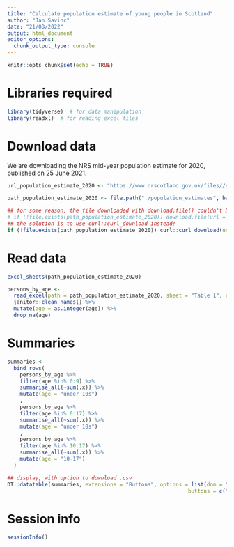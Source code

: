 ```yaml
---
title: "Calculate population estimate of young people in Scotland"
author: "Jan Savinc"
date: "21/03/2022"
output: html_document
editor_options: 
  chunk_output_type: console
---
```


```r
knitr::opts_chunk$set(echo = TRUE)
```

# Libraries required

```r
library(tidyverse)  # for data manipulation
library(readxl)  # for reading excel files
```

# Download data

We are downloading the NRS mid-year population estimate for 2020, published on 25 June 2021.

```r
url_population_estimate_2020 <- "https://www.nrscotland.gov.uk/files//statistics/population-estimates/mid-20/mid-year-pop-est-20-data.xlsx"

path_population_estimate_2020 <- file.path("./population_estimates", basename(url_population_estimate_2020))

## for some reason, the file downloaded with download.file() couldn't be opened in excel or read_excel()
# if (!file.exists(path_population_estimate_2020)) download.file(url = url_population_estimate_2020, destfile = path_population_estimate_2020, quiet = TRUE, method = "curl")
## the solution is to use curl::curl_download instead!
if (!file.exists(path_population_estimate_2020)) curl::curl_download(url = url_population_estimate_2020, destfile = path_population_estimate_2020, quiet = FALSE)
```

# Read data 

```r
excel_sheets(path_population_estimate_2020)

persons_by_age <-
  read_excel(path = path_population_estimate_2020, sheet = "Table 1", range = "A3:D26") %>%
  janitor::clean_names() %>%
  mutate(age = as.integer(age)) %>%
  drop_na(age)
```

# Summaries

```r
summaries <-
  bind_rows(
    persons_by_age %>%
    filter(age %in% 0:9) %>%
    summarise_all(~sum(.x)) %>%
    mutate(age = "under 10s")
    ,
    persons_by_age %>%
    filter(age %in% 0:17) %>%
    summarise_all(~sum(.x)) %>%
    mutate(age = "under 18s")
    ,
    persons_by_age %>%
    filter(age %in% 10:17) %>%
    summarise_all(~sum(.x)) %>%
    mutate(age = "10-17")
  )

## display, with option to download .csv
DT::datatable(summaries, extensions = "Buttons", options = list(dom = "Bfrtip", 
                                                          buttons = c("csv")))
```


# Session info

```r
sessionInfo()
```

